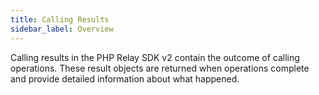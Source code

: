 ```yaml
---
title: Calling Results
sidebar_label: Overview
---
```


Calling results in the PHP Relay SDK v2 contain the outcome of calling operations. These result objects are returned when operations complete and provide detailed information about what happened.

<GuidesList />